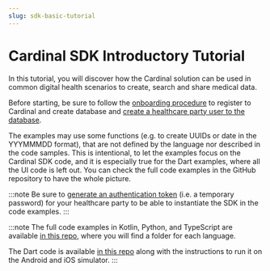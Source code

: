 ```yaml
---
slug: sdk-basic-tutorial
---
```


# Cardinal SDK Introductory Tutorial

In this tutorial, you will discover how the Cardinal solution can be used in common digital health scenarios to create,
search and share medical data.

Before starting, be sure to follow the [onboarding procedure](/cockpit/how-to/how-to-create-your-account) to register to
Cardinal and create database and [create a healthcare party user to the database](/cockpit/how-to/how-to-manage-hcp).

The examples may use some functions (e.g. to create UUIDs or date in the YYYMMMDD format), that are not defined by the 
language nor described in the code samples. This is intentional, to let the examples focus on the Cardinal SDK code, and 
it is especially true for the Dart examples, where all the UI code is left out. You can check the full code examples in
the GitHub repository to have the whole picture.

:::note
Be sure to [generate an authentication token](/cockpit/how-to/how-to-manage-hcp#generating-an-authentication-token) (i.e.
a temporary password) for your healthcare party to be able to instantiate the SDK in the code examples.
:::

:::note
The full code examples in Kotlin, Python, and TypeScript are available [in this repo](https://github.com/icure/cardinal-introductory-tutorial), 
where you will find a folder for each language.

The Dart code is available [in this repo](TODO) along with the instructions to run it on the Android and iOS simulator.
:::